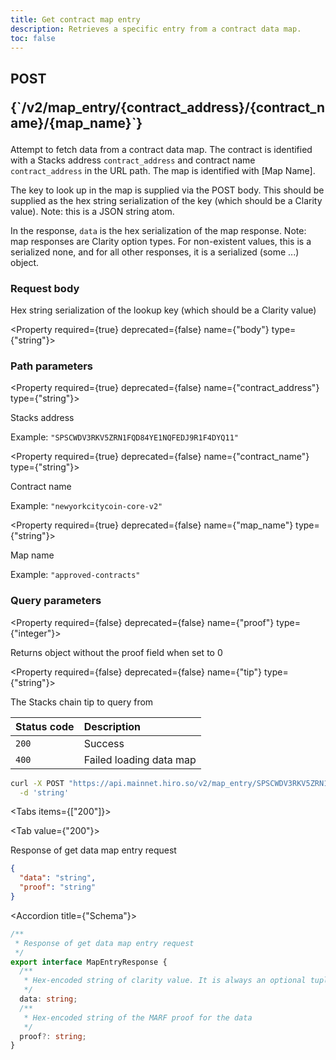 ```yaml
---
title: Get contract map entry
description: Retrieves a specific entry from a contract data map.
toc: false
---
```




<Root>

<API>

<div className='flex-1'>

<h2 className="not-prose mb-2 inline-flex items-center gap-3 font-mono">
  <div className="rounded-lg border px-1 py-0.5 text-xs font-medium border-yellow-400/50 bg-yellow-400/20 text-yellow-600 dark:text-yellow-400">
    POST
  </div>
  <p className="text-xs break-words overflow-hidden w-[95%]">{`/v2/map_entry/{contract_address}/{contract_name}/{map_name}`}</p>
</h2>

Attempt to fetch data from a contract data map. The contract is identified with a Stacks address `contract_address` and contract name `contract_address` in the URL path. The map is identified with [Map Name].

The key to look up in the map is supplied via the POST body. This should be supplied as the hex string serialization of the key (which should be a Clarity value). Note: this is a JSON string atom.

In the response, `data` is the hex serialization of the map response. Note: map responses are Clarity option types. For non-existent values, this is a serialized none, and for all other responses, it is a serialized (some ...) object.


### Request body

Hex string serialization of the lookup key (which should be a Clarity value)

<Property required={true} deprecated={false} name={"body"} type={"string"}>


</Property>

### Path parameters

<Property required={true} deprecated={false} name={"contract_address"} type={"string"}>

Stacks address

<span>Example:  `"SPSCWDV3RKV5ZRN1FQD84YE1NQFEDJ9R1F4DYQ11"`</span>

</Property>

<Property required={true} deprecated={false} name={"contract_name"} type={"string"}>

Contract name

<span>Example:  `"newyorkcitycoin-core-v2"`</span>

</Property>

<Property required={true} deprecated={false} name={"map_name"} type={"string"}>

Map name

<span>Example:  `"approved-contracts"`</span>

</Property>

### Query parameters

<Property required={false} deprecated={false} name={"proof"} type={"integer"}>

Returns object without the proof field when set to 0

</Property>

<Property required={false} deprecated={false} name={"tip"} type={"string"}>

The Stacks chain tip to query from

</Property>

| Status code | Description |
| :----------- | :----------- |
| `200` | Success |
| `400` | Failed loading data map |

</div>

<APIExample>

```bash title="Terminal"
curl -X POST "https://api.mainnet.hiro.so/v2/map_entry/SPSCWDV3RKV5ZRN1FQD84YE1NQFEDJ9R1F4DYQ11/newyorkcitycoin-core-v2/approved-contracts" \
  -d 'string'
```

<Tabs items={["200"]}>

<Tab value={"200"}>

Response of get data map entry request

```json title="Example response"
{
  "data": "string",
  "proof": "string"
}
```

<Accordions>

<Accordion title={"Schema"}>

```ts
/**
 * Response of get data map entry request
 */
export interface MapEntryResponse {
  /**
   * Hex-encoded string of clarity value. It is always an optional tuple.
   */
  data: string;
  /**
   * Hex-encoded string of the MARF proof for the data
   */
  proof?: string;
}

```

</Accordion>

</Accordions>

</Tab>

</Tabs>

</APIExample>

</API>

</Root>
